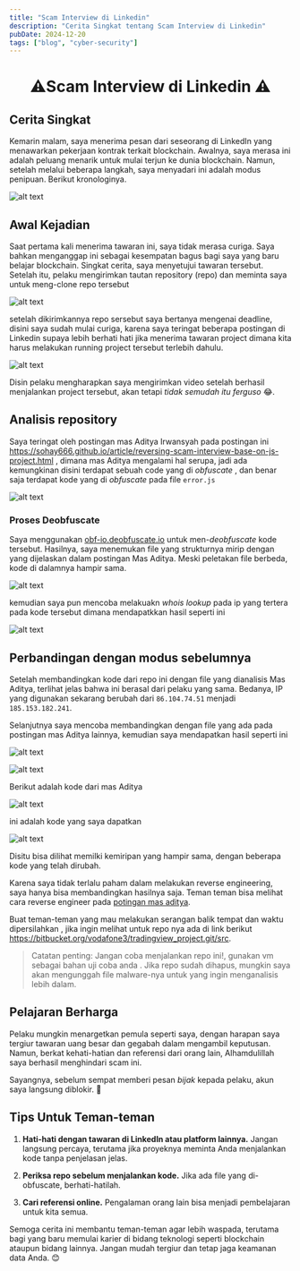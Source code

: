 ```yaml
---
title: "Scam Interview di Linkedin"
description: "Cerita Singkat tentang Scam Interview di Linkedin"
pubDate: 2024-12-20
tags: ["blog", "cyber-security"]
---
```


<h1><center>⚠️Scam Interview di Linkedin ⚠️</center></h1>

<h2>Cerita Singkat </h2>
<p>Kemarin malam, saya menerima pesan dari seseorang di LinkedIn yang menawarkan pekerjaan kontrak terkait blockchain. Awalnya, saya merasa ini adalah peluang menarik untuk mulai terjun ke dunia blockchain. Namun, setelah melalui beberapa langkah, saya menyadari ini adalah modus penipuan. Berikut kronologinya. </p>

![alt text](assets/scam-linkedin-interview/image.png)

<h2> Awal Kejadian </h2>
<p>Saat pertama kali menerima tawaran ini, saya tidak merasa curiga. Saya bahkan menganggap ini sebagai kesempatan bagus bagi saya yang baru belajar blockchain. Singkat cerita, saya menyetujui tawaran tersebut. Setelah itu, pelaku mengirimkan tautan repository (repo) dan meminta saya untuk meng-clone repo tersebut</p>

![alt text](assets/scam-linkedin-interview/image-1.png)

<p> setelah dikirimkannya repo sersebut saya bertanya mengenai deadline, disini saya sudah mulai curiga, karena saya teringat beberapa postingan di Linkedin supaya lebih berhati hati jika menerima tawaran project dimana kita harus melakukan running project tersebut terlebih dahulu. </p>

![alt text](assets/scam-linkedin-interview/image-2.png)

<p>Disin pelaku mengharapkan saya mengirimkan video setelah berhasil menjalankan project tersebut, akan tetapi <i>tidak semudah itu ferguso </i> 😂.</p> 

<h2>Analisis repository</h2>

Saya teringat oleh postingan mas Aditya Irwansyah pada postingan ini https://sohay666.github.io/article/reversing-scam-interview-base-on-js-project.html , dimana mas Aditya mengalami hal serupa, jadi ada kemungkinan disini terdapat sebuah code yang di <i>obfuscate</i> , dan benar saja terdapat kode yang di <i>obfuscate</i> pada file `error.js`

![alt text](assets/scam-linkedin-interview/image-3.png)

### Proses Deobfuscate
Saya menggunakan [obf-io.deobfuscate.io](https://obf-io.deobfuscate.io/) untuk men-<i>deobfuscate</i> kode tersebut. Hasilnya, saya menemukan file yang strukturnya mirip dengan yang dijelaskan dalam postingan Mas Aditya. Meski peletakan file berbeda, kode di dalamnya hampir sama.

![alt text](assets/scam-linkedin-interview/image-4.png)

kemudian saya pun mencoba melakuakn <i>whois lookup</i> pada ip yang tertera pada kode tersebut dimana mendapatkkan hasil seperti ini

![alt text](assets/scam-linkedin-interview/image-5.png)

## Perbandingan dengan modus sebelumnya 

Setelah membandingkan kode dari repo ini dengan file yang dianalisis Mas Aditya, terlihat jelas bahwa ini berasal dari pelaku yang sama. Bedanya, IP yang digunakan sekarang berubah dari `86.104.74.51` menjadi `185.153.182.241`.

Selanjutnya saya mencoba membandingkan dengan file yang ada pada postingan mas Aditya lainnya, kemudian saya mendapatkan hasil seperti ini

![alt text](assets/scam-linkedin-interview/image-6.png)

![alt text](assets/scam-linkedin-interview/image-7.png)

Berikut adalah kode dari mas Aditya

![alt text](assets/scam-linkedin-interview/image-8.png)

ini adalah kode yang saya dapatkan

![alt text](assets/scam-linkedin-interview/image-9.png)

Disitu bisa dilihat memilki kemiripan yang hampir sama, dengan beberapa kode yang telah dirubah. 

 Karena saya tidak terlalu paham dalam melakukan reverse engineering, saya hanya bisa membandingkan hasilnya saja. Teman teman bisa melihat cara reverse engineer pada [potingan mas aditya](https://sohay666.github.io/article/reversing-scam-interview-base-on-js-project.html). 
 
 Buat teman-teman yang mau melakukan serangan balik tempat dan waktu dipersilahkan , jika ingin melihat untuk repo nya ada di link berikut https://bitbucket.org/vodafone3/tradingview_project.git/src. 
 > Catatan penting: Jangan coba menjalankan repo ini!, gunakan vm sebagai bahan uji coba anda .  Jika repo sudah dihapus, mungkin saya akan mengunggah file malware-nya untuk yang ingin menganalisis lebih dalam.

## Pelajaran Berharga
Pelaku mungkin menargetkan pemula seperti saya, dengan harapan saya tergiur tawaran uang besar dan gegabah dalam mengambil keputusan. Namun, berkat kehati-hatian dan referensi dari orang lain, Alhamdulillah saya berhasil menghindari scam ini.

Sayangnya, sebelum sempat memberi pesan <i>bijak</i> kepada pelaku, akun saya langsung diblokir. 🤣


## Tips Untuk Teman-teman
1. <b>Hati-hati dengan tawaran di LinkedIn atau platform lainnya.</b> Jangan langsung percaya, terutama jika proyeknya meminta Anda menjalankan kode tanpa penjelasan jelas.
   
2. <b>Periksa repo sebelum menjalankan kode.</b> Jika ada file yang di-obfuscate, berhati-hatilah.
   
3. <b>Cari referensi online.</b> Pengalaman orang lain bisa menjadi pembelajaran untuk kita semua.

Semoga cerita ini membantu teman-teman agar lebih waspada, terutama bagi yang baru memulai karier di bidang teknologi seperti blockchain ataupun bidang lainnya. Jangan mudah tergiur dan tetap jaga keamanan data Anda. 😊